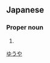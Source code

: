 ==Japanese==
{{ja-kanjitab|優|弥}}

===Proper noun===
{{ja-pos|proper|ゆうや}}

# {{given name|male|lang=ja}}

[[Category:Japanese male given names|ゆうや]]